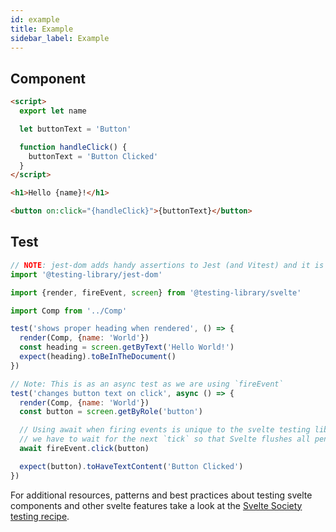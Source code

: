 ```yaml
---
id: example
title: Example
sidebar_label: Example
---
```


## Component

```html
<script>
  export let name

  let buttonText = 'Button'

  function handleClick() {
    buttonText = 'Button Clicked'
  }
</script>

<h1>Hello {name}!</h1>

<button on:click="{handleClick}">{buttonText}</button>
```

## Test

```js
// NOTE: jest-dom adds handy assertions to Jest (and Vitest) and it is recommended, but not required.
import '@testing-library/jest-dom'

import {render, fireEvent, screen} from '@testing-library/svelte'

import Comp from '../Comp'

test('shows proper heading when rendered', () => {
  render(Comp, {name: 'World'})
  const heading = screen.getByText('Hello World!')
  expect(heading).toBeInTheDocument()
})

// Note: This is as an async test as we are using `fireEvent`
test('changes button text on click', async () => {
  render(Comp, {name: 'World'})
  const button = screen.getByRole('button')

  // Using await when firing events is unique to the svelte testing library because
  // we have to wait for the next `tick` so that Svelte flushes all pending state changes.
  await fireEvent.click(button)

  expect(button).toHaveTextContent('Button Clicked')
})
```

For additional resources, patterns and best practices about testing svelte
components and other svelte features take a look at the
[Svelte Society testing recipe](https://sveltesociety.dev/recipes/testing-and-debugging/unit-testing-svelte-component).
